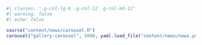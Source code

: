 ```r
#| classes: '.g-col-lg-6 .g-col-12 .g-col-md-12'
#| warning: false
#| echo: false

source("content/news/carousel.R")
carousel("gallery-carousel", 5000, yaml.load_file("content/news/news.yml"))
```
